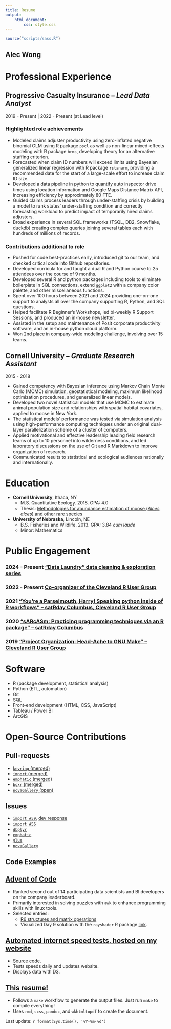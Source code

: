 ```yaml
---
title: Resume
output:
    html_document:
        css: style.css
---
```


```r
source("scripts/sass.R")
```

<div class=header-flex-container>
# Alec Wong
</div>

# <span class=section-header>Professional Experience</span> {.section-box}

## Progressive Casualty Insurance -- *Lead Data Analyst* {.company-box .pgr-box}

2019 - Present | 2022 - Present (at Lead level)

### Highlighted role achievements

<div class='company-bullets'>
- Modeled claims adjuster productivity using zero-inflated negative binomial GLM using R package `pscl` as well as non-linear mixed-effects modeling with R package `brms`, developing theory for an alternative staffing criterion.
- Forecasted when claim ID numbers will exceed limits using Bayesian generalized linear regression with R package `rstanarm`, providing a recommended date for the start of a large-scale effort to increase claim ID size.
- Developed a data pipeline in python to quantify auto inspector drive times using location information and Google Maps Distance Matrix API, increasing efficiency by approximately 80 FTE.
- Guided claims process leaders through under-staffing crisis by building a model to rank states' under-staffing condition and correctly forecasting workload to predict impact of temporarily hired claims adjusters.
- Broad experience in several SQL frameworks (TSQL, DB2, Snowflake, duckdb) creating complex queries joining several tables each with hundreds of millions of records.
</div>

### Contributions additional to role

<div class='company-bullets'>
- Pushed for code best-practices early, introduced git to our team, and checked critical code into Github repositories.
- Developed curricula for and taught a dual R and Python course to 25 attendees over the course of 9 months.
- Developed several R and python packages including tools to eliminate boilerplate in SQL connections, extend `ggplot2` with a company color palette, and other miscellaneous functions.
- Spent over 100 hours between 2021 and 2024 providing one-on-one support to analysts all over the company supporting R, Python, and SQL questions.
- Helped facilitate R Beginner's Workshops, led bi-weekly R Support Sessions, and produced an in-house newsletter.
- Assisted in the setup and maintenance of Posit corporate productivity software, and an in-house python cloud platform.
- Won 2nd place in company-wide modeling challenge, involving over 15 teams.
</div>

## Cornell University -- *Graduate Research Assistant* {.company-box .cornell-box}

2015 - 2018

<div class='company-bullets'>
- Gained competency with Bayesian inference using Markov Chain Monte Carlo (MCMC) simulation, geostatistical modeling, maximum likelihood optimization procedures, and generalized linear models.
- Developed two novel statistical models that use MCMC to estimate animal population size and relationships with spatial habitat covariates, applied to moose in New York.
- The statistical models' performance was tested via simulation analysis using high-performance computing techniques under an original dual-layer parallelization scheme of a cluster of computers.
- Applied motivational and effective leadership leading field research teams of up to 10 personnel into wilderness conditions, and led laboratory discussions on the use of Git and R Markdown to improve organization of research.
- Communicated results to statistical and ecological audiences nationally and internationally.
</div>

<div class=bottom-grid>

# <span class=section-header>Education</span> {.section-box .bottom-grid-item}

* **Cornell University**, Ithaca, NY
    * M.S. Quantitative Ecology. 2018. GPA: 4.0
    * Thesis: [Methodologies for abundance estimation of moose (*Alces alces*) and other rare species](https://drive.google.com/file/d/18yUIGAyi5ypOhyEOd3BlsLt-20M1R2LC/view)
* **University of Nebraska**, Lincoln, NE
    * B.S. Fisheries and Wildlife. 2013. GPA: 3.84 *cum laude*
    * Minor: Mathematics

# <span class=section-header>Public Engagement</span> {.section-box .bottom-grid-item}

### 2024 - Present ["Data Laundry" data cleaning & exploration series](https://github.com/awong234/laundry-day)
### 2022 - Present [Co-organizer of the Cleveland R User Group](https://www.meetup.com/cleveland-user-group/)
### 2021 ["You’re a Parselmouth, Harry! Speaking python inside of R workflows" -- satRday Columbus, Cleveland R User Group](https://www.youtube.com/watch?v=rAvPJzCKCCg)
### 2020 ["sARcASm: Practicing programming techniques via an R package" -- satRday Columbus](https://www.youtube.com/watch?v=_ulDpEcjZEA)
### 2019 ["Project Organization: Head-Ache to GNU Make" -- Cleveland R User Group](https://www.youtube.com/watch?v=dCkHqzotzsQ)

</div>

<div class=bottom-grid>

# <span class=section-header>Software</span> {.section-box .bottom-grid-item}

* R (package development, statistical analysis)
* Python (ETL, automation)
* Git
* SQL
* Front-end development (HTML, CSS, JavaScript)
* Tableau / Power BI
* ArcGIS

# <span class=section-header>Open-Source Contributions</span> {.section-box .bottom-grid-item}

<div class=bottom-grid>

## Pull-requests

* [`keyring` (merged)](https://github.com/r-lib/keyring/pull/88)
* [`import` (merged)](https://github.com/rticulate/import/pull/55)
* [`emphatic` (merged)](https://github.com/coolbutuseless/emphatic/pull/4)
* [`boxr` (merged)](https://github.com/r-box/boxr/pull/79)
* [`novaGallery` (open)](https://github.com/novafacile/novagallery/pull/51)

## Issues

* [`import #59`](https://github.com/rticulate/import/issues/59), [dev response](https://github.com/rticulate/import/issues/56#issuecomment-1129147197)
* [`import #56`](https://github.com/rticulate/import/issues/56)
* [`dbplyr`](https://github.com/tidyverse/dbplyr/issues/553)
* [`emphatic`](https://github.com/coolbutuseless/emphatic/issues/3)
* [`glue`](https://github.com/tidyverse/glue/issues/158)
* [`novaGallery`](https://github.com/novafacile/novagallery/issues/52)

</div>

</div>

<div class=section-box>

# <span class=section-header>Code Examples</span>

## [Advent of Code](https://github.com/awong234/advent_of_code)

* Ranked second out of 14 participating data scientists and BI developers on the company leaderboard.
* Primarily interested in solving puzzles with `awk` to enhance programming skills with linux tools.
* Selected entries:
    * [R6 structures and matrix operations](https://github.com/awong234/advent_of_code/tree/main/2021/day_06)
    * Visualized Day 9 solution with the `rayshader` R package [link](https://github.com/awong234/advent_of_code/blob/main/2021/day_09/readme.md).

## [Automated internet speed tests, hosted on my website](https://alecsalces.com/speedtest/)

* [Source code.](https://github.com/awong234/speedtest)
* Tests speeds daily and updates website.
* Displays data with D3.

## [This resume!](https://github.com/awong234/Resume)

* Follows a `make` workflow to generate the output files. Just run `make` to compile everything!
* Uses `rmd`, `scss`, `pandoc`, and `wkhtmltopdf` to create the document.

</div>

<div class=footer>
Last update: `r format(Sys.time(), '%Y-%m-%d')`
</div>
